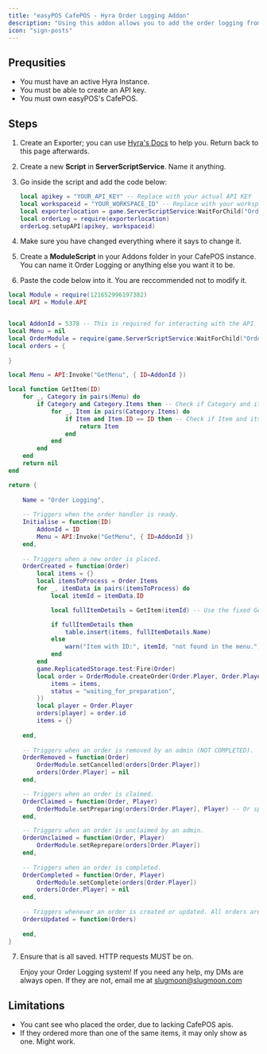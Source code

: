```yaml
---
title: "easyPOS CafePOS - Hyra Order Logging Addon"
description: "Using this addon allows you to add the order logging from Hyra into your CafePOS instance."
icon: "sign-posts"
---
```


## Prequsities

- You must have an active Hyra Instance.
- You must be able to create an API key.
- You must own easyPOS's CafePOS.

## Steps

1. Create an Exporter; you can use [Hyra's Docs](https://docs.hyra.io/api-reference/players/module/creating-an-exporter) to help you. Return back to this page afterwards.
2. Create a new <Icon icon="newspaper" iconType="regular" /> **Script** in <Icon icon="cloud-arrow-up" /> **ServerScriptService**. Name it anything.
3. Go inside the script and add the code below:

   ```lua
   local apikey = "YOUR_API_KEY" -- Replace with your actual API KEY
   local workspaceid = "YOUR_WORKSPACE_ID" -- Replace with your workspace id.
   local exporterlocation = game.ServerScriptService:WaitForChild("OrderLogModule") -- Replace this with your exporter's location.
   local orderLog = require(exporterlocation)
   orderLog.setupAPI(apikey, workspaceid)
   ```
4. Make sure you have changed everything where it says to change it.
5. Create a <Icon icon="clipboard-list" />**ModuleScript** in your Addons folder in your CafePOS instance. You can name it Order Logging or anything else you want it to be.
6. Paste the code below into it. You are reccommended not to modify it.

```lua
local Module = require(121652996197382)
local API = Module.API


local AddonId = 5378 -- This is required for interacting with the API
local Menu = nil
local OrderModule = require(game.ServerScriptService:WaitForChild("OrderLogModule"))
local orders = {
	
}

local Menu = API:Invoke("GetMenu", { ID=AddonId })

local function GetItem(ID)
	for _, Category in pairs(Menu) do
		if Category and Category.Items then -- Check if Category and its Items exist
			for _, Item in pairs(Category.Items) do
				if Item and Item.ID == ID then -- Check if Item and its ID exist
					return Item
				end
			end
		end
	end
	return nil
end

return {
	
	Name = "Order Logging",
	
	-- Triggers when the order handler is ready.
	Initialise = function(ID)
		AddonId = ID
		Menu = API:Invoke("GetMenu", { ID=AddonId })
	end,
	
	-- Triggers when a new order is placed.
	OrderCreated = function(Order)
		local items = {}
		local itemsToProcess = Order.Items
		for _, itemData in pairs(itemsToProcess) do
			local itemId = itemData.ID

			local fullItemDetails = GetItem(itemId) -- Use the fixed GetItem function

			if fullItemDetails then
				table.insert(items, fullItemDetails.Name)
			else
				warn("Item with ID:", itemId, "not found in the menu.")
			end
		end
		game.ReplicatedStorage.test:Fire(Order)
		local order = OrderModule.createOrder(Order.Player, Order.Player, {
			items = items,
			status = "waiting_for_preparation",
		})
		local player = Order.Player
		orders[player] = order.id
		items = {}
		
	end,
	
	-- Triggers when an order is removed by an admin (NOT COMPLETED).
	OrderRemoved = function(Order)
		OrderModule.setCancelled(orders[Order.Player])
		orders[Order.Player] = nil
	end,

	-- Triggers when an order is claimed.
	OrderClaimed = function(Order, Player) 
		OrderModule.setPreparing(orders[Order.Player], Player) -- Or spoof a player object (see docs - Creating an Order, Using User Object)
	end,

	-- Triggers when an order is unclaimed by an admin.
	OrderUnclaimed = function(Order, Player)
		OrderModule.setReprepare(orders[Order.Player])
	end,
	
	-- Triggers when an order is completed.
	OrderCompleted = function(Order, Player)
		OrderModule.setComplete(orders[Order.Player])
		orders[Order.Player] = nil
	end,
	
	-- Triggers whenever an order is created or updated. All orders are returned.
	OrdersUpdated = function(Orders)
		
	end,
}
```

7. Ensure that is all saved. HTTP requests MUST be on.

   Enjoy your Order Logging system\! If you need any help, my DMs are always open. If they are not, email me at [slugmoon@slugmoon.com](mailto:slugmoon@slugmoon.com)

## Limitations

- You cant see who placed the order, due to lacking CafePOS apis.
- If they ordered more than one of the same items, it may only show as one. Might work.